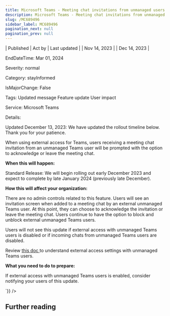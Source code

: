 ```yaml
---
title: Microsoft Teams - Meeting chat invitations from unmanaged users
description: Microsoft Teams - Meeting chat invitations from unmanaged users
slug: /MC689496
sidebar_label: MC689496
pagination_next: null
pagination_prev: null
---
```



| Published | Act by | Last updated |
| Nov 14, 2023 |  | Dec 14, 2023 |

EndDateTime: Mar 01, 2024

Severity: normal

Category: stayInformed

IsMajorChange: False

Tags: Updated message Feature update User impact

Service: Microsoft Teams

Details: 

<div dangerouslySetInnerHTML={{__html:`
<p>Updated December 13, 2023: We have updated the rollout timeline below. Thank you for your patience.</p><p>When using external access for Teams, users receiving a meeting chat invitation from an unmanaged Teams user will be prompted with the option to acknowledge or leave the meeting chat.</p><p><b>When this will happen:</b></p><p>Standard Release: We will begin rolling out early December 2023 and expect to complete by late January 2024 (previously late December).</p><p><b>How this will affect your organization:</b></p><p>There are no admin controls related to this feature. Users will see an invitation screen when added to a meeting chat by an external unmanaged Teams user. At this point, they can choose to acknowledge the invitation or leave the meeting chat. Users continue to have the option to block and unblock external unmanaged Teams users.</p><p>Users will not see this update if external access with unmanaged Teams users is disabled or if incoming chats from unmanaged Teams users are disabled.</p><p>Review <a href="https://learn.microsoft.com/microsoftteams/trusted-organizations-external-meetings-chat?tabs=organization-settings#manage-contact-with-external-teams-users-not-managed-by-an-organization" target="_blank">this doc </a>to understand external access settings with unmanaged Teams users.</p><p><b>What you need to do to prepare:</b></p><p>If external access with unmanaged Teams users is enabled, consider notifying your users of this update.</p>
`}} />

## Further reading

